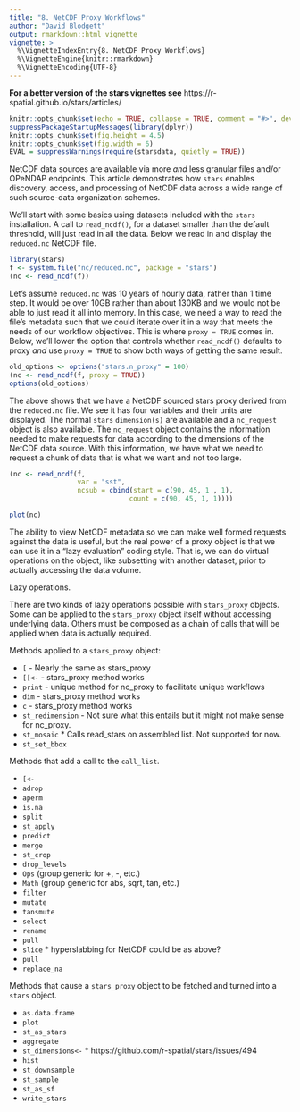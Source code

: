 ```yaml
---
title: "8. NetCDF Proxy Workflows"
author: "David Blodgett"
output: rmarkdown::html_vignette
vignette: >
  %\VignetteIndexEntry{8. NetCDF Proxy Workflows}
  %\VignetteEngine{knitr::rmarkdown}
  %\VignetteEncoding{UTF-8}
---
```


**For a better version of the stars vignettes see** https://r-spatial.github.io/stars/articles/

```r
knitr::opts_chunk$set(echo = TRUE, collapse = TRUE, comment = "#>", dev = "png")
suppressPackageStartupMessages(library(dplyr))
knitr::opts_chunk$set(fig.height = 4.5)
knitr::opts_chunk$set(fig.width = 6)
EVAL = suppressWarnings(require(starsdata, quietly = TRUE))
```

NetCDF data sources are available via more _and_ less granular files and/or OPeNDAP endpoints. This article demonstrates how `stars` enables discovery, access, and processing of NetCDF data across a wide range of such source-data organization schemes.

We'll start with some basics using datasets included with the `stars` installation. A call to `read_ncdf()`, for a dataset smaller than the default threshold, will just read in all the data. Below we read in and display the `reduced.nc` NetCDF file.

```r
library(stars)
f <- system.file("nc/reduced.nc", package = "stars")
(nc <- read_ncdf(f))
```

Let's assume `reduced.nc` was 10 years of hourly data, rather than 1 time step. It would be over 10GB rather than about 130KB and we would not be able to just read it all into memory. In this case, we need a way to read the file's metadata such that we could iterate over it in a way that meets the needs of our workflow objectives. This is where `proxy = TRUE` comes in. Below, we'll lower the option that controls whether `read_ncdf()` defaults to proxy _and_ use `proxy = TRUE` to show both ways of getting the same result.

```r
old_options <- options("stars.n_proxy" = 100)
(nc <- read_ncdf(f, proxy = TRUE))
options(old_options)
```

The above shows that we have a NetCDF sourced stars proxy derived from the `reduced.nc` file. We see it has four variables and their units are displayed. The normal `stars` `dimension(s)` are available and a `nc_request` object is also available. The `nc_request` object contains the information needed to make requests for data according to the dimensions of the NetCDF data source. With this information, we have what we need to request a chunk of data that is what we want and not too large.

```r
(nc <- read_ncdf(f, 
				 var = "sst", 
				 ncsub = cbind(start = c(90, 45, 1 , 1), 
				 			  count = c(90, 45, 1, 1))))

plot(nc)
```

The ability to view NetCDF metadata so we can make well formed requests against the data is useful, but the real power of a proxy object is that we can use it in a "lazy evaluation" coding style. That is, we can do virtual operations on the object, like subsetting with another dataset, prior to actually accessing the data volume. 

Lazy operations.

There are two kinds of lazy operations possible with `stars_proxy` objects. Some can be applied to the `stars_proxy` object itself without accessing underlying data. Others must be composed as a chain of calls that will be applied when data is actually required. 

Methods applied to a `stars_proxy` object:

- `[` - Nearly the same as stars_proxy
- `[[<-` - stars_proxy method works
- `print` - unique method for nc_proxy to facilitate unique workflows
- `dim` - stars_proxy method works
- `c` - stars_proxy method works
- `st_redimension` - Not sure what this entails but it might not make sense for nc_proxy.
- `st_mosaic` * Calls read_stars on assembled list. Not supported for now.
- `st_set_bbox`


Methods that add a call to the `call_list`.

- `[<-`
- `adrop`
- `aperm`
- `is.na`
- `split`
- `st_apply`
- `predict`
- `merge`
- `st_crop`
- `drop_levels`
- `Ops` (group generic for +, -, etc.)
- `Math` (group generic for abs, sqrt, tan, etc.)
- `filter`
- `mutate`
- `tansmute`
- `select`
- `rename`
- `pull`
- `slice` * hyperslabbing for NetCDF could be as above?
- `pull`
- `replace_na`

Methods that cause a `stars_proxy` object to be fetched and turned into a `stars` object.

- `as.data.frame`
- `plot`
- `st_as_stars`
- `aggregate`
- `st_dimensions<-` * https://github.com/r-spatial/stars/issues/494
- `hist`
- `st_downsample`
- `st_sample`
- `st_as_sf`
- `write_stars`


